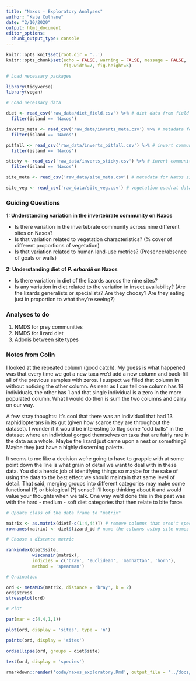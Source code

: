 ```yaml
---
title: "Naxos - Exploratory Analyses"
author: "Kate Culhane"
date: "2/10/2020"
output: html_document
editor_options: 
  chunk_output_type: console
---
```


```r
knitr::opts_knit$set(root.dir = '..')
knitr::opts_chunk$set(echo = FALSE, warning = FALSE, message = FALSE,
                      fig.width=7, fig.height=5)
```


```r

# Load necessary packages

library(tidyverse)
library(vegan)

# Load necessary data

diet <- read_csv('raw_data/diet_field.csv') %>% # diet data from field
  filter(island == 'Naxos')

inverts_meta <- read_csv('raw_data/inverts_meta.csv') %>% # metadata for invert community field collection
  filter(island == 'Naxos')

pitfall <- read_csv('raw_data/inverts_pitfall.csv') %>% # invert community data from pitfall traps
  filter(island == 'Naxos')

sticky <- read_csv('raw_data/inverts_sticky.csv') %>% # invert community data from sticky traps
  filter(island == 'Naxos')

site_meta <- read_csv('raw_data/site_meta.csv') # metadata for Naxos sites

site_veg <- read_csv('raw_data/site_veg.csv') # vegetation quadrat data for Naxos sites

```


### Guiding Questions

**1: Understanding variation in the invertebrate community on Naxos**

- Is there variation in the invertebrate community across nine different sites on Naxos?
- Is that variation related to vegetation characteristics? (% cover of different proportions of vegetation)
- Is that variation related to human land-use metrics? (Presence/absence of goats or walls)

**2: Understanding diet of *P. erhardii* on Naxos**

- Is there variation in diet of the lizards across the nine sites?
- Is any variation in diet related to the variation in insect availability? (Are the lizards generalists or specialists? Are they choosy? Are they eating just in proportion to what they're seeing?)


### Analyses to do

1. NMDS for prey communities
2. NMDS for lizard diet
3. Adonis between site types

### Notes from Colin

I looked at the repeated column (good catch). My guess is what happened was that every time we got a new taxa we'd add a new column and back-fill all of the previous samples with zeros. I suspect we filled that column in without noticing the other column. As near as I can tell one column has 18 individuals, the other has 1 and that single individual is a zero in the more populated column. What I would do then is sum the two columns and carry on our way.  

A few stray thoughts: 
It's cool that there was an individual that had 13 raphidiopterans in its gut (given how scarce they are throughout the dataset). I wonder if it would be interesting to flag some "odd balls" in the dataset where an individual gorged themselves on taxa that are fairly rare in the data as a whole. Maybe the lizard just came upon a nest or something? Maybe they just have a highly discerning palette. 

It seems to me like a decision we're going to have to grapple with at some point down the line is what grain of detail we want to deal with in these data. You did a heroic job of identifying things so maybe for the sake of using the data to the best effect we should maintain that same level of detail. That said, merging groups into different categories may make some functional (?) or biological (?) sense? I'll keep thinking about it and would value your thoughts when we talk. One way we'd done this in the past was with the hard - medium - soft diet categories that then relate to bite force. 

```r

# Update class of the data frame to "matrix"

matrix <- as.matrix(diet[-c(1:4,44)]) # remove columns that aren't species
rownames(matrix) <- diet$lizard_id # name the columns using site names

# Choose a distance metric

rankindex(diet$site,
          wisconsin(matrix),
          indicies = c('bray', 'euclidean', 'manhattan', 'horn'),
          method = 'spearman')

```

```r

# Ordination

ord <- metaMDS(matrix, distance = 'bray', k = 2)
ord$stress
stressplot(ord)

# Plot

par(mar = c(4,4,1,1))

plot(ord, display = 'sites', type = 'n')

points(ord, display = 'sites')

ordiellipse(ord, groups = diet$site)

text(ord, display = 'species')

```


```r

rmarkdown::render('code/naxos_exploratory.Rmd', output_file = '../docs/naxos_exploratory.html')

```
